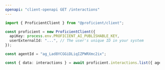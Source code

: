 ```yaml
---
openapi: "client-openapi GET /interactions"
---
```


<RequestExample>

```ts TypeScript/JavaScript SDK
import { ProficientClient } from "@proficient/client";

const proficient = new ProficientClient({
  apiKey: process.env.PROFICIENT_AI_PUBLISHABLE_KEY,
  userExternalId: "...", // The user's unique ID in your system
});

const agentId = "ag_Lad8YCGGiDLiqIZPWRXmc2ix";

const { data: interactions } = await proficient.interactions.list({ agentId });
```

</RequestExample>
